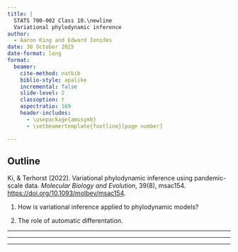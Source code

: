 ```yaml
---
title: |
  STATS 700-002 Class 10.\newline
  Variational phylodynamic inference
author:
  - Aaron King and Edward Ionides
date: 30 October 2025
date-format: long
format:
  beamer:
    cite-method: natbib
    biblio-style: apalike
    incremental: false
    slide-level: 2
    classoption: t
    aspectratio: 169
    header-includes:
      - \usepackage{amssymb}
      - \setbeamertemplate{footline}[page number]

---
```


## Outline

 Ki, & Terhorst (2022). Variational phylodynamic inference using pandemic-scale data. _Molecular Biology and Evolution_, 39(8), msac154. [https://doi.org/10.1093/molbev/msac154](https://doi.org/10.1093/molbev/msac154).

1. How is variational inference applied to phylodynamic models?

2. The role of automatic differentation. 


-----

\includegraphics[height=8.3cm]{ki22-fig1.png}

----

\includegraphics[height=8.3cm]{ki22-fig2.png}

----

\includegraphics[height=8.3cm]{ki22-fig3.png}

